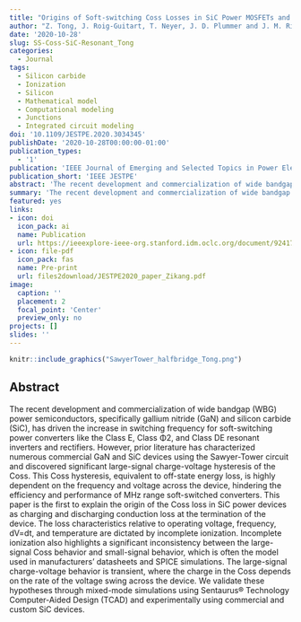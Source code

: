 ```yaml
---
title: "Origins of Soft-switching Coss Losses in SiC Power MOSFETs and Diodes for Resonant Converter Applications"
author: "Z. Tong, J. Roig-Guitart, T. Neyer, J. D. Plummer and J. M. Rivas-Davila"
date: '2020-10-28'
slug: SS-Coss-SiC-Resonant_Tong
categories:
  - Journal
tags:
  - Silicon carbide
  - Ionization
  - Silicon
  - Mathematical model
  - Computational modeling
  - Junctions
  - Integrated circuit modeling
doi: '10.1109/JESTPE.2020.3034345'
publishDate: '2020-10-28T00:00:00-01:00'
publication_types:
  - '1'
publication: 'IEEE Journal of Emerging and Selected Topics in Power Electronics '
publication_short: 'IEEE JESTPE'
abstract: 'The recent development and commercialization of wide bandgap (WBG) power semiconductors, specifically gallium nitride (GaN) and silicon carbide (SiC), has driven the increase in switching frequency for soft-switching power converters like the Class E, Class Φ2, and Class DE resonant inverters and rectifiers. However, prior literature has characterized numerous commercial GaN and SiC devices using the Sawyer-Tower circuit and discovered significant large-signal charge-voltage hysteresis of the Coss. This Coss hysteresis, equivalent to off-state energy loss, is highly dependent on the frequency and voltage across the device, hindering the efficiency and performance of MHz range soft-switched converters. This paper is the first to explain the origin of the Coss loss in SiC power devices as charging and discharging conduction loss at the termination of the device. The loss characteristics relative to operating voltage, frequency, dV=dt, and temperature are dictated by incomplete ionization. Incomplete ionization also highlights a significant inconsistency between the large-signal Coss behavior and small-signal behavior, which is often the model used in manufacturers’ datasheets and SPICE simulations. The large-signal charge-voltage behavior is transient, where the charge in the Coss depends on the rate of the voltage swing across the device. We validate these hypotheses through mixed-mode simulations using Sentaurus® Technology Computer-Aided Design (TCAD) and experimentally using commercial and custom SiC devices.'
summary: 'The recent development and commercialization of wide bandgap (WBG) power semiconductors, specifically gallium nitride (GaN) and silicon carbide (SiC), has driven the increase in switching frequency for soft-switching power converters like the Class E, Class Φ2, and Class DE resonant inverters and rectifiers. However, prior literature has characterized numerous commercial GaN and SiC devices using the Sawyer-Tower circuit and discovered significant large-signal charge-voltage hysteresis of the Coss.'
featured: yes
links:
- icon: doi
  icon_pack: ai
  name: Publication
  url: https://ieeexplore-ieee-org.stanford.idm.oclc.org/document/9241751/keywords#keywords
- icon: file-pdf
  icon_pack: fas
  name: Pre-print
  url: files2download/JESTPE2020_paper_Zikang.pdf
image:
  caption: ''
  placement: 2
  focal_point: 'Center'
  preview_only: no
projects: []
slides: ''
---
```



```r
knitr::include_graphics("SawyerTower_halfbridge_Tong.png")
```

## Abstract 

The recent development and commercialization of wide bandgap (WBG) power semiconductors, specifically gallium nitride (GaN) and silicon carbide (SiC), has driven the increase in switching frequency for soft-switching power converters like the Class E, Class Φ2, and Class DE resonant inverters and rectifiers. However, prior literature has characterized numerous commercial GaN and SiC devices using the Sawyer-Tower circuit and discovered significant large-signal charge-voltage hysteresis of the Coss. This Coss hysteresis, equivalent to off-state energy loss, is highly dependent on the frequency and voltage across the device, hindering the efficiency and performance of MHz range soft-switched converters. This paper is the first to explain the origin of the Coss loss in SiC power devices as charging and discharging conduction loss at the termination of the device. The loss characteristics relative to operating voltage, frequency, dV=dt, and temperature are dictated by incomplete ionization. Incomplete ionization also highlights a significant inconsistency between the large-signal Coss behavior and small-signal behavior, which is often the model used in manufacturers’ datasheets and SPICE simulations. The large-signal charge-voltage behavior is transient, where the charge in the Coss depends on the rate of the voltage swing across the device. We validate these hypotheses through mixed-mode simulations using Sentaurus® Technology Computer-Aided Design (TCAD) and experimentally using commercial and custom SiC devices.
